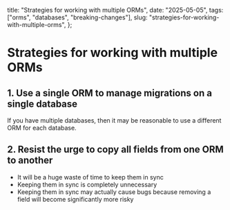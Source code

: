   title: "Strategies for working with multiple ORMs",
  date: "2025-05-05",
  tags: ["orms", "databases", "breaking-changes"],
  slug: "strategies-for-working-with-multiple-orms",
};

# Strategies for working with multiple ORMs

## 1. Use a single ORM to manage migrations on a single database

If you have multiple databases, then it may be reasonable to use a different ORM for each database. 

## 2. Resist the urge to copy all fields from one ORM to another

- It will be a huge waste of time to keep them in sync
- Keeping them in sync is completely unnecessary
- Keeping them in sync may actually cause bugs because removing a field will become significantly more risky

